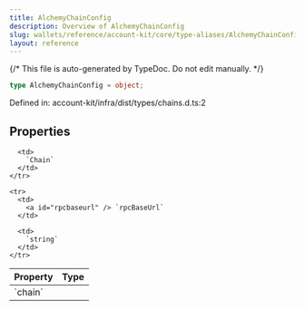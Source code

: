 ```yaml
---
title: AlchemyChainConfig
description: Overview of AlchemyChainConfig
slug: wallets/reference/account-kit/core/type-aliases/AlchemyChainConfig
layout: reference
---
```


{/* This file is auto-generated by TypeDoc. Do not edit manually. */}

```ts
type AlchemyChainConfig = object;
```

Defined in: account-kit/infra/dist/types/chains.d.ts:2

## Properties

<table>
  <thead>
    <tr>
      <th align="left">Property</th>
      <th align="left">Type</th>
    </tr>
  </thead>

  <tbody>
    <tr>
      <td>
        <a id="chain" /> `chain`
      </td>

      <td>
        `Chain`
      </td>
    </tr>

    <tr>
      <td>
        <a id="rpcbaseurl" /> `rpcBaseUrl`
      </td>

      <td>
        `string`
      </td>
    </tr>

  </tbody>
</table>
